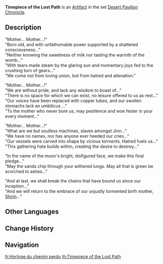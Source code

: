 {{Artifact Infobox
|image = Item Timepiece of the Lost Path.png
|set   = Desert Pavilion Chronicle
|piece = Sands of Eon
}}
{{Description|An ancient mechanical clock. The [[Jinni]] fragments continue to emit light at its center and vibrate ever so slightly, as if to say something...}}
'''Timepiece of the Lost Path''' is an [[Artifact]] in the set [[Desert Pavilion Chronicle]].

==Description==
"Mother... Mother...!"<br />
"Born old, and with unfathomable power supported by a shattered consciousness..."<br />
"Neither knowing the sweetness of milk nor tasting the warmth of the womb..."<br />
"With tears made steam by the glaring sun and momentary joys fed to the crushing turn of gears..."<br />
"We come not from loving union, but from hatred and alienation."

"Mother... Mother...!"<br />
"We are without pride, and lack any wisdom to boast of..."<br />
"There is no space for which we can exist, no leisure offered to us as rest..."<br />
"Our voices have been replaced with copper tubes, and our swollen stomachs lack an umbilicus ..."<br />
"To the mother who never bore us, may pestilence and woe fester in your every moment..."

"Mother... Mother...!"<br />
"What are we but soulless machines, slaves amongst Jinn..."<br />
"We have no names, nor has anyone ever heeded our cries..."<br />
"Our vessels were carved into shape by vicious torments. Hatred fuels us..."<br />
"This gathering hate builds within, creating the desire to destroy..."

"In the name of the moon's bright, disfigured face, we make this final pledge..."<br />
"May the sands chip through your withered lungs. May all that is green be scorched to ashes..."

"And at last, we shall break the chains that have bound us since our inception..."<br />
"And we will return to the embrace of our unjustly tormented birth mother, [[Shirin of Gurabad|Shirin]]..."

==Other Languages==
{{Other Languages
|en      = Timepiece of the Lost Path
|zhs     = 失落迷途的机芯
|zhs_rm  = Shīluò Mítú de Jīxīn
|zht     = 失落迷途的機芯
|zht_rm  = Shīluò Mítú de Jīxīn
|zh_tl   = 
|ja      = 没落迷途のコア
|ja_rm   = Botsuraku Meito no Koa{{Assumed}}
|ja_tl   = Core of the Ruined Path
|ko      = 길을 잃어버린 시계
|ko_rm   = Gireul Ireobeorin Sigye
|ko_tl   = Clock of the Lost Path
|es      = Reloj del Extravío
|es_tl   = Watch of the Lost
|fr      = Horloge du chemin perdu
|fr_tl   = Timepiece of the Lost Path
|ru      = Часы потерянного пути
|ru_tl   = Clock of the Lost Path
|th      = Timepiece of the Lost Path
|vi      = Đồng Hồ Con Đường Thất Lạc
|vi_tl   = 
|de      = Zeitmesser des verlorenen Pfades
|de_tl   = Timepiece of the Lost Path
|id      = Timepiece of the Lost Path
|pt      = Relógio dos Caminhos Perdidos
|pt_tl   = 
|tr      = Kayıp Yolun Saati
|tr_tl   = 
|it      = Orologio del sentiero perduto
|it_tl   = Watch of the Lost Path
}}

==Change History==
{{Change History|3.3}}

==Navigation==
{{Artifact Set Navbox|Desert Pavilion Chronicle}}

[[fr:Horloge du chemin perdu]]
[[th:Timepiece of the Lost Path]]